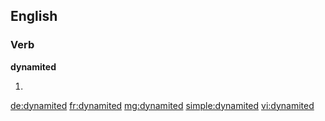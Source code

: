 ==English==

===Verb===
'''dynamited'''

# {{past of|[[dynamite]]}}

[[de:dynamited]]
[[fr:dynamited]]
[[mg:dynamited]]
[[simple:dynamited]]
[[vi:dynamited]]